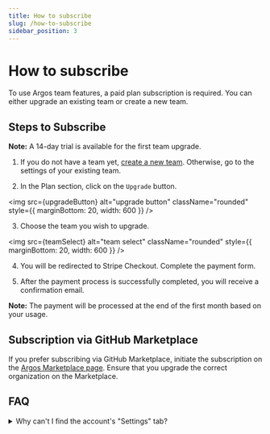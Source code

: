 ```yaml
---
title: How to subscribe
slug: /how-to-subscribe
sidebar_position: 3
---
```



# How to subscribe

To use Argos team features, a paid plan subscription is required. You can either upgrade an existing team or create a new team.

## Steps to Subscribe

**Note:** A 14-day trial is available for the first team upgrade.

1. If you do not have a team yet, [create a new team](https://app.argos-ci.com/teams/new). Otherwise, go to the settings of your existing team.

2. In the Plan section, click on the `Upgrade` button.

<img
  src={upgradeButton}
  alt="upgrade button"
  className="rounded"
  style={{ marginBottom: 20, width: 600 }}
/>

3. Choose the team you wish to upgrade.

<img
  src={teamSelect}
  alt="team select"
  className="rounded"
  style={{ marginBottom: 20, width: 600 }}
/>

4. You will be redirected to Stripe Checkout. Complete the payment form.

5. After the payment process is successfully completed, you will receive a confirmation email.

**Note:** The payment will be processed at the end of the first month based on your usage.

## Subscription via GitHub Marketplace

If you prefer subscribing via GitHub Marketplace, initiate the subscription on the [Argos Marketplace page](https://github.com/marketplace/argos-ci). Ensure that you upgrade the correct organization on the Marketplace.

## FAQ

<details>
  <summary>Why can't I find the account's "Settings" tab?</summary>
  <ul>
    <li>
      Perhaps you are in the "Project Settings" instead of "Team Settings".
    </li>
    <li>
      You may lack the necessary authorization to access the team settings.
      Consider updating your access permissions or seek assistance from a team
      owner.
    </li>
  </ul>
</details>
